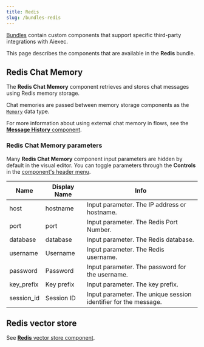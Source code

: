 ```yaml
---
title: Redis
slug: /bundles-redis
---
```



[Bundles](/components-bundle-components) contain custom components that support specific third-party integrations with Aiexec.

This page describes the components that are available in the **Redis** bundle.

## Redis Chat Memory

The **Redis Chat Memory** component retrieves and stores chat messages using Redis memory storage.

Chat memories are passed between memory storage components as the [`Memory`](/data-types#memory) data type.

For more information about using external chat memory in flows, see the [**Message History** component](/components-helpers#message-history).

### Redis Chat Memory parameters

Many **Redis Chat Memory** component input parameters are hidden by default in the visual editor.
You can toggle parameters through the <Icon name="SlidersHorizontal" aria-hidden="true"/> **Controls** in the [component's header menu](/concepts-components#component-menus).

| Name | Display Name | Info |
|------|--------------|------|
| host | hostname | Input parameter. The IP address or hostname. |
| port | port | Input parameter. The Redis Port Number. |
| database | database | Input parameter. The Redis database. |
| username | Username | Input parameter. The Redis username. |
| password | Password | Input parameter. The password for the username. |
| key_prefix | Key prefix | Input parameter. The key prefix. |
| session_id | Session ID | Input parameter. The unique session identifier for the message. |

## Redis vector store

See [**Redis** vector store component](/components-vector-stores#redis).